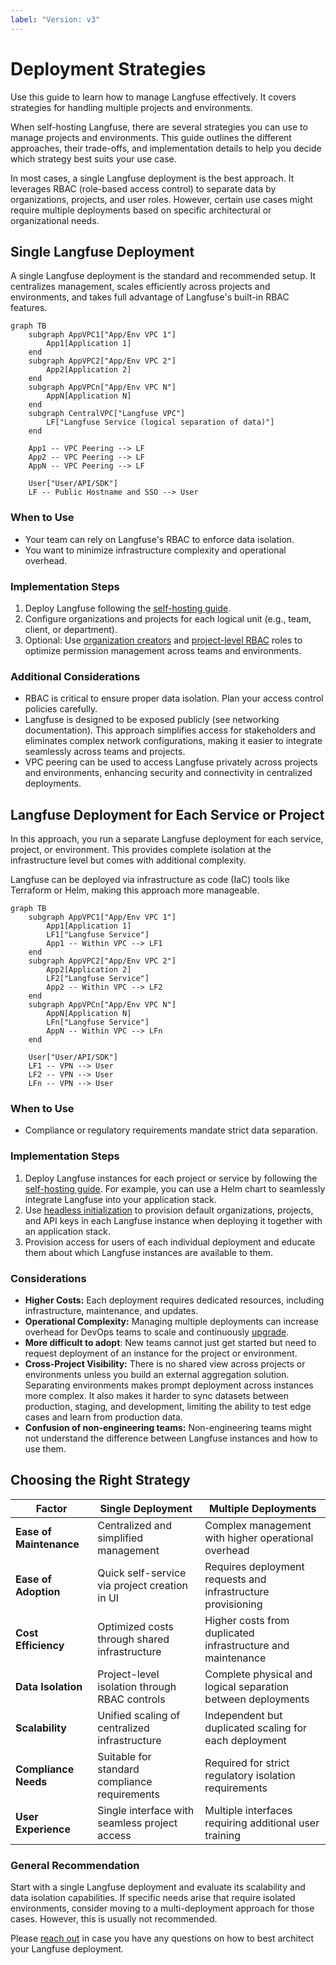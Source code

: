 ```yaml
---
label: "Version: v3"
---
```


# Deployment Strategies

Use this guide to learn how to manage Langfuse effectively. It covers strategies for handling multiple projects and environments.

When self-hosting Langfuse, there are several strategies you can use to manage projects and environments. This guide outlines the different approaches, their trade-offs, and implementation details to help you decide which strategy best suits your use case.

In most cases, a single Langfuse deployment is the best approach. It leverages RBAC (role-based access control) to separate data by organizations, projects, and user roles. However, certain use cases might require multiple deployments based on specific architectural or organizational needs.

## Single Langfuse Deployment

A single Langfuse deployment is the standard and recommended setup. It centralizes management, scales efficiently across projects and environments, and takes full advantage of Langfuse's built-in RBAC features.

<div className="border rounded p-4 pt-0 bg-card mt-6">

```mermaid
graph TB
    subgraph AppVPC1["App/Env VPC 1"]
        App1[Application 1]
    end
    subgraph AppVPC2["App/Env VPC 2"]
        App2[Application 2]
    end
    subgraph AppVPCn["App/Env VPC N"]
        AppN[Application N]
    end
    subgraph CentralVPC["Langfuse VPC"]
        LF["Langfuse Service (logical separation of data)"]
    end

    App1 -- VPC Peering --> LF
    App2 -- VPC Peering --> LF
    AppN -- VPC Peering --> LF

    User["User/API/SDK"]
    LF -- Public Hostname and SSO --> User
```

</div>

### When to Use

- Your team can rely on Langfuse's RBAC to enforce data isolation.
- You want to minimize infrastructure complexity and operational overhead.

### Implementation Steps

1. Deploy Langfuse following the [self-hosting guide](/self-hosting).
2. Configure organizations and projects for each logical unit (e.g., team, client, or department).
3. Optional: Use [organization creators](/self-hosting/organization-creators) and [project-level RBAC](/docs/rbac) roles to optimize permission management across teams and environments.

### Additional Considerations

- RBAC is critical to ensure proper data isolation. Plan your access control policies carefully.
- Langfuse is designed to be exposed publicly (see networking documentation). This approach simplifies access for stakeholders and eliminates complex network configurations, making it easier to integrate seamlessly across teams and projects.
- VPC peering can be used to access Langfuse privately across projects and environments, enhancing security and connectivity in centralized deployments.

## Langfuse Deployment for Each Service or Project

In this approach, you run a separate Langfuse deployment for each service, project, or environment. This provides complete isolation at the infrastructure level but comes with additional complexity.

Langfuse can be deployed via infrastructure as code (IaC) tools like Terraform or Helm, making this approach more manageable.

<div className="border rounded p-4 pt-0 bg-card mt-6">

```mermaid
graph TB
    subgraph AppVPC1["App/Env VPC 1"]
        App1[Application 1]
        LF1["Langfuse Service"]
        App1 -- Within VPC --> LF1
    end
    subgraph AppVPC2["App/Env VPC 2"]
        App2[Application 2]
        LF2["Langfuse Service"]
        App2 -- Within VPC --> LF2
    end
    subgraph AppVPCn["App/Env VPC N"]
        AppN[Application N]
        LFn["Langfuse Service"]
        AppN -- Within VPC --> LFn
    end

    User["User/API/SDK"]
    LF1 -- VPN --> User
    LF2 -- VPN --> User
    LFn -- VPN --> User
```

</div>

### When to Use

- Compliance or regulatory requirements mandate strict data separation.

### Implementation Steps

1. Deploy Langfuse instances for each project or service by following the [self-hosting guide](/self-hosting). For example, you can use a Helm chart to seamlessly integrate Langfuse into your application stack.
2. Use [headless initialization](/self-hosting/headless-initialization) to provision default organizations, projects, and API keys in each Langfuse instance when deploying it together with an application stack.
3. Provision access for users of each individual deployment and educate them about which Langfuse instances are available to them.

### Considerations

- **Higher Costs:** Each deployment requires dedicated resources, including infrastructure, maintenance, and updates.
- **Operational Complexity:** Managing multiple deployments can increase overhead for DevOps teams to scale and continuously [upgrade](/self-hosting/upgrade).
- **More difficult to adopt**: New teams cannot just get started but need to request deployment of an instance for the project or environment.
- **Cross-Project Visibility:** There is no shared view across projects or environments unless you build an external aggregation solution. Separating environments makes prompt deployment across instances more complex. It also makes it harder to sync datasets between production, staging, and development, limiting the ability to test edge cases and learn from production data.
- **Confusion of non-engineering teams:** Non-engineering teams might not understand the difference between Langfuse instances and how to use them.

## Choosing the Right Strategy

| Factor                  | Single Deployment                             | Multiple Deployments                                         |
| ----------------------- | --------------------------------------------- | ------------------------------------------------------------ |
| **Ease of Maintenance** | Centralized and simplified management         | Complex management with higher operational overhead          |
| **Ease of Adoption**    | Quick self-service via project creation in UI | Requires deployment requests and infrastructure provisioning |
| **Cost Efficiency**     | Optimized costs through shared infrastructure | Higher costs from duplicated infrastructure and maintenance  |
| **Data Isolation**      | Project-level isolation through RBAC controls | Complete physical and logical separation between deployments |
| **Scalability**         | Unified scaling of centralized infrastructure | Independent but duplicated scaling for each deployment       |
| **Compliance Needs**    | Suitable for standard compliance requirements | Required for strict regulatory isolation requirements        |
| **User Experience**     | Single interface with seamless project access | Multiple interfaces requiring additional user training       |

### General Recommendation

Start with a single Langfuse deployment and evaluate its scalability and data isolation capabilities. If specific needs arise that require isolated environments, consider moving to a multi-deployment approach for those cases. However, this is usually not recommended.

Please [reach out](/support) in case you have any questions on how to best architect your Langfuse deployment.
